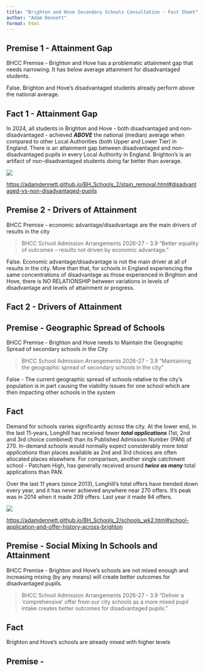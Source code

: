 ```yaml
---
title: "Brighton and Hove Secondary Schools Consultation - Fact Sheet"
author: "Adam Dennett"
format: html
---
```




## Premise 1 - Attainment Gap

BHCC Premise - Brighton and Hove has a problematic attainment gap that needs narrowing. It has below average attainment for disadvantaged students.

False. Brighton and Hove's disadvantaged students already perform above the national average. 

## Fact 1 - Attainment Gap

In 2024, all students in Brighton and Hove - both disadvantaged and non-disadvantaged - achieved ***ABOVE*** the national (median) average when compared to other Local Authorities (both Upper and Lower Tier) in England. There is an attainment gap between disadvantaged and non-disadvantaged pupils in every Local Authority in England. Brighton's is an artifact of non-disadvantaged students doing far better than average.

![](images/attainmentgap_95.png)

<https://adamdennett.github.io/BH_Schools_2/stain_removal.html#disadvantaged-vs-non-disadvantaged-pupils>

## Premise 2 - Drivers of Attainment

BHCC Premise - economic advantage/disadvantage are the main drivers of results in the city

> BHCC School Admission Arrangements 2026-27 - 3.9 "Better equality of outcomes – results not driven by economic advantage."

False. Economic advantage/disadvantage is not the main driver at all of results in the city. More than that, for schools in England experiencing the same concentrations of disadvantage as those experienced in Brighton and Hove, there is NO RELATIONSHIP between variations in levels of disadvantage and levels of attainment or progress.  

## Fact 2 - Drivers of Attainment

## Premise - Geographic Spread of Schools

BHCC Premise - Brighton and Hove needs to Maintain the Geographic Spread of secondary schools in the City

> BHCC School Admission Arrangements 2026-27 - 3.9 "Maintaining the geographic spread of secondary schools in the city"

False - The current geographic spread of schools relative to the city's population is in part causing the viability issues for one school which are then impacting other schools in the system

## Fact

Demand for schools varies significantly across the city. At the lower end, in the last 11-years, Longhill has received fewer ***total applications*** (1st, 2nd and 3rd choice combined) than its Published Admission Number (PAN) of 270. In-demand schools would normally expect considerably more *total applications* than places available as 2nd and 3rd choices are often allocated places elsewhere. For comparison, another single catchment school - Patcham High, has generally received around ***twice as many*** total applications than PAN.

Over the last 11 years (since 2013), Longhill's total offers have trended down every year, and it has never achieved anywhere near 270 offers. It's peak was in 2014 when it made 209 offers. Last year it made 94 offers.


![](images/yearly_offers_sml.png)

<https://adamdennett.github.io/BH_Schools_2/schools_wk2.html#school-application-and-offer-history-across-brighton>

## Premise - Social Mixing In Schools and Attainment

BHCC Premise - Brighton and Hove's schools are not mixed enough and increasing mixing (by any means) will create better outcomes for disadvantaged pupils.

> BHCC School Admission Arrangements 2026-27 - 3.9 "Deliver a ‘comprehensive’ offer from our city schools as a more mixed pupil intake creates better outcomes for disadvantaged pupils."

## Fact

Brighton and Hove's schools are already mixed with higher levels 

## Premise - 

